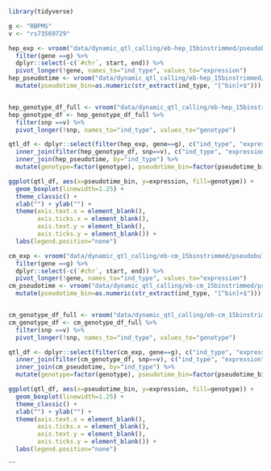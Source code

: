 ```r
library(tidyverse)
```

```r
g <- "RBPMS"
v <- "rs73569729"

hep_exp <- vroom("data/dynamic_qtl_calling/eb-hep_15binstrimmed/pseudobulk_tmm/expression.bed.gz") %>%
  filter(gene ==g) %>%
  dplyr::select(-c(`#chr`, start, end)) %>%
  pivot_longer(!gene, names_to="ind_type", values_to="expression")
hep_pseudotime <- vroom("data/dynamic_qtl_calling/eb-hep_15binstrimmed/pseudobulk_tmm/pseudotime.tsv") %>%
  mutate(pseudotime_bin=as.numeric(str_extract(ind_type, "[^bin]+$")))


hep_genotype_df_full <- vroom("data/dynamic_qtl_calling/eb-hep_15binstrimmed/pseudobulk_tmm/nipals/10clpcs/genotype_df.tsv") 
hep_genotype_df <- hep_genotype_df_full %>% 
  filter(snp ==v) %>%
  pivot_longer(!snp, names_to="ind_type", values_to="genotype")

qtl_df <- dplyr::select(filter(hep_exp, gene==g), c("ind_type", "expression")) %>%
  inner_join(filter(hep_genotype_df, snp==v), c("ind_type", "expression"), by="ind_type") %>%
  inner_join(hep_pseudotime, by="ind_type") %>%
  mutate(genotype=factor(genotype), pseudotime_bin=factor(pseudotime_bin)) 

ggplot(qtl_df, aes(x=pseudotime_bin, y=expression, fill=genotype)) +
  geom_boxplot(linewidth=1.25) +
  theme_classic() +
  xlab("") + ylab("") +
  theme(axis.text.x = element_blank(), 
        axis.ticks.x = element_blank(),
        axis.text.y = element_blank(),
        axis.ticks.y = element_blank()) +
  labs(legend.position="none") 
```

```r
cm_exp <- vroom("data/dynamic_qtl_calling/eb-cm_15binstrimmed/pseudobulk_tmm/expression.bed.gz") %>%
  filter(gene ==g) %>%
  dplyr::select(-c(`#chr`, start, end)) %>%
  pivot_longer(!gene, names_to="ind_type", values_to="expression")
cm_pseudotime <- vroom("data/dynamic_qtl_calling/eb-cm_15binstrimmed/pseudobulk_tmm/pseudotime.tsv") %>%
  mutate(pseudotime_bin=as.numeric(str_extract(ind_type, "[^bin]+$")))


cm_genotype_df_full <- vroom("data/dynamic_qtl_calling/eb-cm_15binstrimmed/pseudobulk_tmm/nipals/10clpcs/genotype_df.tsv") 
cm_genotype_df <- cm_genotype_df_full %>% 
  filter(snp ==v) %>%
  pivot_longer(!snp, names_to="ind_type", values_to="genotype")

qtl_df <- dplyr::select(filter(cm_exp, gene==g), c("ind_type", "expression")) %>%
  inner_join(filter(cm_genotype_df, snp==v), c("ind_type", "expression"), by="ind_type") %>%
  inner_join(cm_pseudotime, by="ind_type") %>%
  mutate(genotype=factor(genotype), pseudotime_bin=factor(pseudotime_bin)) 

ggplot(qtl_df, aes(x=pseudotime_bin, y=expression, fill=genotype)) +
  geom_boxplot(linewidth=1.25) +
  theme_classic() +
  xlab("") + ylab("") +
  theme(axis.text.x = element_blank(), 
        axis.ticks.x = element_blank(),
        axis.text.y = element_blank(),
        axis.ticks.y = element_blank()) +
  labs(legend.position="none") 
```
```

